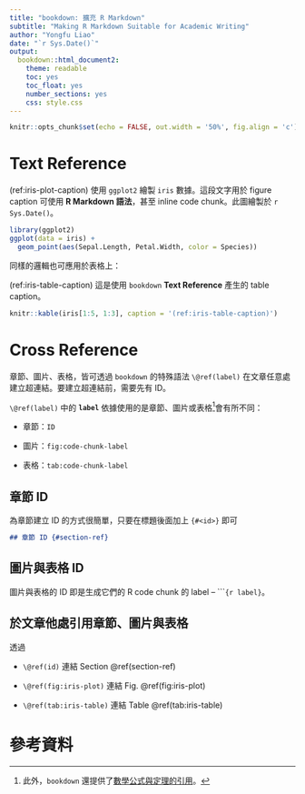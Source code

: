 ```yaml
---
title: "bookdown: 擴充 R Markdown"
subtitle: "Making R Markdown Suitable for Academic Writing"
author: "Yongfu Liao"
date: "`r Sys.Date()`"
output:
  bookdown::html_document2:
    theme: readable
    toc: yes
    toc_float: yes
    number_sections: yes
    css: style.css
---
```


```r
knitr::opts_chunk$set(echo = FALSE, out.width = '50%', fig.align = 'c')
```


# Text Reference {#text-ref}

(ref:iris-plot-caption) 使用 `ggplot2` 繪製 `iris` 數據。這段文字用於 figure caption 可使用 **R Markdown 語法**，甚至 inline code chunk。此圖繪製於 `r Sys.Date()`。

```r
library(ggplot2)
ggplot(data = iris) +
  geom_point(aes(Sepal.Length, Petal.Width, color = Species))
```


同樣的邏輯也可應用於表格上：

(ref:iris-table-caption) 這是使用 `bookdown` **Text Reference** 產生的 table caption。

```r
knitr::kable(iris[1:5, 1:3], caption = '(ref:iris-table-caption)')
```



# Cross Reference

章節、圖片、表格，皆可透過 `bookdown` 的特殊語法 `\@ref(label)` 在文章任意處建立超連結。要建立超連結前，需要先有 ID。

`\@ref(label)` 中的 **`label`** 依據使用的是章節、圖片或表格[^reference]會有所不同：

- 章節：`ID`

- 圖片：`fig:code-chunk-label`

- 表格：`tab:code-chunk-label`


## 章節 ID {#section-ref}

為章節建立 ID 的方式很簡單，只要在標題後面加上 `{#<id>}` 即可

```markdown
## 章節 ID {#section-ref}
```

## 圖片與表格 ID {#table-fig-ref}

圖片與表格的 ID 即是生成它們的 R code chunk 的 label -- ````{r label}`。


## 於文章他處引用章節、圖片與表格

透過 

- `\@ref(id)` 連結 Section \@ref(section-ref)

- `\@ref(fig:iris-plot)` 連結 Fig. \@ref(fig:iris-plot)

- `\@ref(tab:iris-table)` 連結 Table \@ref(tab:iris-table)


# 參考資料 {-}



[^reference]: 此外，`bookdown` 還提供了[數學公式與定理的引用](https://bookdown.org/yihui/bookdown/markdown-extensions-by-bookdown.html#equations)。
